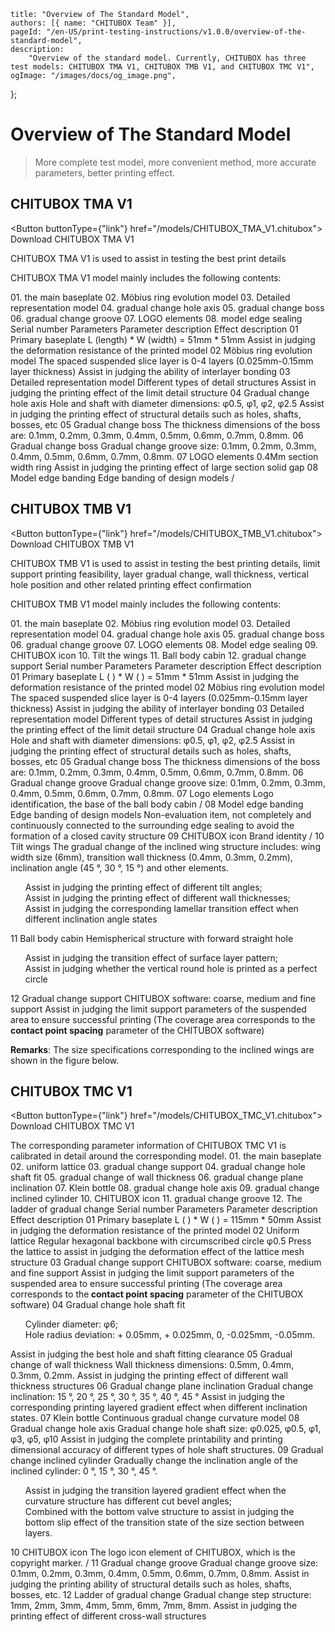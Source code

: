 
	title: "Overview of The Standard Model",
	authors: [{ name: "CHITUBOX Team" }],
	pageId: "/en-US/print-testing-instructions/v1.0.0/overview-of-the-standard-model",
	description:
		"Overview of the standard model. Currently, CHITUBOX has three test models: CHITUBOX TMA V1, CHITUBOX TMB V1, and CHITUBOX TMC V1",
	ogImage: "/images/docs/og_image.png",
};

# Overview of The Standard Model

> More complete test model, more convenient method, more accurate parameters, better printing effect.

## CHITUBOX TMA V1

<ImageContainer src="/images/docs/en-US/chitubox-printing-test/1.x.x/test-preparation/CHITUBOX_Basic_TMA_V1.png" />

<Button buttonType={"link"} href="/models/CHITUBOX_TMA_V1.chitubox">
	<DocumentDownload size={32} />
	Download CHITUBOX TMA V1
</Button>

<Admonition type="tip">
	CHITUBOX TMA V1 is used to assist in testing the best print details
</Admonition>

CHITUBOX TMA V1 model mainly includes the following contents:

<ResponsiveTable>
	<tbody>
		<tr>
			<td rowSpan="8">
				<ImageContainer src="/images/docs/en-US/chitubox-printing-test/1.x.x/test-preparation/tma-v1_002.png" />
			</td>
			<td>01. the main baseplate</td>
		</tr>
		<tr>
			<td>02. Möbius ring evolution model</td>
		</tr>
		<tr>
			<td>03. Detailed representation model</td>
		</tr>
		<tr>
			<td>04. gradual change hole axis</td>
		</tr>
		<tr>
			<td>05. gradual change boss</td>
		</tr>
		<tr>
			<td>06. gradual change groove</td>
		</tr>
		<tr>
			<td>07. LOGO elements</td>
		</tr>
		<tr>
			<td>08. model edge sealing</td>
		</tr>
	</tbody>
</ResponsiveTable>

<ResponsiveTable>
	<thead>
		<tr>
			<th>Serial number</th>
			<th>Parameters</th>
			<th>Parameter description</th>
			<th>Effect description</th>
		</tr>
	</thead>
	<tbody>
		<tr>
			<td>01</td>
			<td>Primary baseplate</td>
			<td>L (length) * W (width) = 51mm * 51mm</td>
			<td>
				Assist in judging the deformation resistance of the printed
				model
			</td>
		</tr>
		<tr>
			<td>02</td>
			<td>Möbius ring evolution model</td>
			<td>
				The spaced suspended slice layer is 0-4 layers (0.025mm-0.15mm
				layer thickness)
			</td>
			<td>Assist in judging the ability of interlayer bonding</td>
		</tr>
		<tr>
			<td>03</td>
			<td>Detailed representation model</td>
			<td>Different types of detail structures</td>
			<td>
				Assist in judging the printing effect of the limit detail
				structure
			</td>
		</tr>
		<tr>
			<td>04</td>
			<td>Gradual change hole axis</td>
			<td>Hole and shaft with diameter dimensions: φ0.5, φ1, φ2, φ2.5</td>
			<td rowSpan="3">
				Assist in judging the printing effect of structural details such
				as holes, shafts, bosses, etc
			</td>
		</tr>
		<tr>
			<td>05</td>
			<td>Gradual change boss</td>
			<td>
				The thickness dimensions of the boss are: 0.1mm, 0.2mm, 0.3mm,
				0.4mm, 0.5mm, 0.6mm, 0.7mm, 0.8mm.
			</td>
		</tr>
		<tr>
			<td>06</td>
			<td>Gradual change boss</td>
			<td>
				Gradual change groove size: 0.1mm, 0.2mm, 0.3mm, 0.4mm, 0.5mm,
				0.6mm, 0.7mm, 0.8mm.
			</td>
		</tr>
		<tr>
			<td>07</td>
			<td>LOGO elements</td>
			<td>0.4Mm section width ring</td>
			<td>
				Assist in judging the printing effect of large section solid gap
			</td>
		</tr>
		<tr>
			<td>08</td>
			<td>Model edge banding</td>
			<td>Edge banding of design models</td>
			<td>/</td>
		</tr>
	</tbody>
</ResponsiveTable>

## CHITUBOX TMB V1

<ImageContainer src="/images/docs/en-US/chitubox-printing-test/1.x.x/test-preparation/CHITUBOX Base_TMB_V1.png" />

<Button buttonType={"link"} href="/models/CHITUBOX_TMB_V1.chitubox">
	<DocumentDownload size={32} />
	Download CHITUBOX TMB V1
</Button>

<Admonition type="tip">
	CHITUBOX TMB V1 is used to assist in testing the best printing details,
	limit support printing feasibility, layer gradual change, wall thickness,
	vertical hole position and other related printing effect confirmation
</Admonition>

CHITUBOX TMB V1 model mainly includes the following contents:

<ResponsiveTable>
	<tbody>
		<tr>
			<td rowSpan="12">
				<ImageContainer src="/images/docs/en-US/chitubox-printing-test/1.x.x/test-preparation/tma-v2_002.png" />
			</td>
			<td>01. the main baseplate</td>
		</tr>
		<tr>
			<td>02. Möbius ring evolution model</td>
		</tr>
		<tr>
			<td>03. Detailed representation model</td>
		</tr>
		<tr>
			<td>04. gradual change hole axis</td>
		</tr>
		<tr>
			<td>05. gradual change boss</td>
		</tr>
		<tr>
			<td>06. gradual change groove</td>
		</tr>
		<tr>
			<td>07. LOGO elements</td>
		</tr>
		<tr>
			<td>08. Model edge sealing</td>
		</tr>
		<tr>
			<td>09. CHITUBOX icon</td>
		</tr>
		<tr>
			<td>10. Tilt the wings</td>
		</tr>
		<tr>
			<td>11. Ball body cabin</td>
		</tr>
		<tr>
			<td>12. gradual change support</td>
		</tr>
	</tbody>
</ResponsiveTable>

<ResponsiveTable>
	<thead>
		<tr>
			<th>Serial number</th>
			<th>Parameters</th>
			<th>Parameter description</th>
			<th>Effect description</th>
		</tr>
	</thead>
	<tbody>
		<tr>
			<td>01</td>
			<td>Primary baseplate</td>
			<td>L ( ) * W ( ) = 51mm * 51mm</td>
			<td>
				Assist in judging the deformation resistance of the printed
				model
			</td>
		</tr>
		<tr>
			<td>02</td>
			<td>Möbius ring evolution model</td>
			<td>
				The spaced suspended slice layer is 0-4 layers (0.025mm-0.15mm
				layer thickness)
			</td>
			<td>Assist in judging the ability of interlayer bonding</td>
		</tr>
		<tr>
			<td>03</td>
			<td>Detailed representation model</td>
			<td>Different types of detail structures</td>
			<td>
				Assist in judging the printing effect of the limit detail
				structure
			</td>
		</tr>
		<tr>
			<td>04</td>
			<td>Gradual change hole axis</td>
			<td>Hole and shaft with diameter dimensions: φ0.5, φ1, φ2, φ2.5</td>
			<td rowSpan="3">
				Assist in judging the printing effect of structural details such
				as holes, shafts, bosses, etc
			</td>
		</tr>
		<tr>
			<td>05</td>
			<td>Gradual change boss</td>
			<td>
				The thickness dimensions of the boss are: 0.1mm, 0.2mm, 0.3mm,
				0.4mm, 0.5mm, 0.6mm, 0.7mm, 0.8mm.
			</td>
		</tr>
		<tr>
			<td>06</td>
			<td>Gradual change groove</td>
			<td>
				Gradual change groove size: 0.1mm, 0.2mm, 0.3mm, 0.4mm, 0.5mm,
				0.6mm, 0.7mm, 0.8mm.
			</td>
		</tr>
		<tr>
			<td>07</td>
			<td>Logo elements</td>
			<td>Logo identification, the base of the ball body cabin</td>
			<td>/</td>
		</tr>
		<tr>
			<td>08</td>
			<td>Model edge banding</td>
			<td>Edge banding of design models</td>
			<td>
				Non-evaluation item, not completely and continuously connected
				to the surrounding edge sealing to avoid the formation of a
				closed cavity structure
			</td>
		</tr>
		<tr>
			<td>09</td>
			<td>CHITUBOX icon</td>
			<td>Brand identity</td>
			<td>/</td>
		</tr>
		<tr>
			<td>10</td>
			<td>Tilt wings</td>
			<td>
				The gradual change of the inclined wing structure includes: wing
				width size (6mm), transition wall thickness (0.4mm, 0.3mm,
				0.2mm), inclination angle (45 °, 30 °, 15 °) and other elements.
			</td>
			<td>
				<ul>
					Assist in judging the printing effect of different tilt
					angles;<br />
					Assist in judging the printing effect of different wall
					thicknesses;<br />
					Assist in judging the corresponding lamellar transition
					effect when different inclination angle states
				</ul>
			</td>
		</tr>
		<tr>
			<td>11</td>
			<td>Ball body cabin</td>
			<td>Hemispherical structure with forward straight hole</td>
			<td>
				<ul>
					Assist in judging the transition effect of surface layer
					pattern;<br />
					Assist in judging whether the vertical round hole is printed
					as a perfect circle
				</ul>
			</td>
		</tr>
		<tr>
			<td>12</td>
			<td>Gradual change support</td>
			<td>CHITUBOX software: coarse, medium and fine support</td>
			<td>
				Assist in judging the limit support parameters of the suspended
				area to ensure successful printing (The coverage area
				corresponds to the<b> contact point spacing</b> parameter of the
				CHITUBOX software)
			</td>
		</tr>
	</tbody>
</ResponsiveTable>

**Remarks**: The size specifications corresponding to the inclined wings are shown in the figure below.

<ImageContainer src="/images/docs/en-US/chitubox-printing-test/1.x.x/test-preparation/tma-v2_003.png" />

## CHITUBOX TMC V1

<ImageContainer src="/images/docs/en-US/chitubox-printing-test/1.x.x/test-preparation/CHITUBOX Seize_TMC_V1.png" />

<Button buttonType={"link"} href="/models/CHITUBOX_TMC_V1.chitubox">
	<DocumentDownload size={32} />
	Download CHITUBOX TMC V1
</Button>

<Admonition type="tip">
	The corresponding parameter information of CHITUBOX TMC V1 is calibrated in
	detail around the corresponding model.
</Admonition>

<ResponsiveTable>
	<tbody>
		<tr>
			<td rowSpan={12}>
				<ImageContainer src="/images/docs/en-US/chitubox-printing-test/1.x.x/test-preparation/tma-v3_002.png" />
			</td>
			<td>01. the main baseplate</td>
		</tr>
		<tr>
			<td>02. uniform lattice</td>
		</tr>
		<tr>
			<td>03. gradual change support</td>
		</tr>
		<tr>
			<td>04. gradual change hole shaft fit</td>
		</tr>
		<tr>
			<td>05. gradual change of wall thickness</td>
		</tr>
		<tr>
			<td>06. gradual change plane inclination</td>
		</tr>
		<tr>
			<td>07. Klein bottle</td>
		</tr>
		<tr>
			<td>08. gradual change hole axis</td>
		</tr>
		<tr>
			<td>09. gradual change inclined cylinder</td>
		</tr>
		<tr>
			<td>10. CHITUBOX icon</td>
		</tr>
		<tr>
			<td>11. gradual change groove</td>
		</tr>
		<tr>
			<td>12. The ladder of gradual change</td>
		</tr>
	</tbody>
</ResponsiveTable>

<ResponsiveTable>
	<thead>
		<tr>
			<th>Serial number</th>
			<th>Parameters</th>
			<th>Parameter description</th>
			<th>Effect description</th>
		</tr>
	</thead>
	<tbody>
		<tr>
			<td>01</td>
			<td>Primary baseplate</td>
			<td>L ( ) * W ( ) = 115mm * 50mm</td>
			<td>
				Assist in judging the deformation resistance of the printed
				model
			</td>
		</tr>
		<tr>
			<td>02</td>
			<td>Uniform lattice</td>
			<td>Regular hexagonal backbone with circumscribed circle φ0.5</td>
			<td>
				Press the lattice to assist in judging the deformation effect of
				the lattice mesh structure
			</td>
		</tr>
		<tr>
			<td>03</td>
			<td>Gradual change support</td>
			<td>CHITUBOX software: coarse, medium and fine support</td>
			<td>
				Assist in judging the limit support parameters of the suspended
				area to ensure successful printing (The coverage area
				corresponds to the<b> contact point spacing</b> parameter of the
				CHITUBOX software)
			</td>
		</tr>
		<tr>
			<td>04</td>
			<td>Gradual change hole shaft fit</td>
			<td>
				<ul>
					Cylinder diameter: φ6;<br />
					Hole radius deviation: + 0.05mm, + 0.025mm, 0, -0.025mm,
					-0.05mm.
				</ul>
			</td>
			<td>Assist in judging the best hole and shaft fitting clearance</td>
		</tr>
		<tr>
			<td>05</td>
			<td>Gradual change of wall thickness</td>
			<td>Wall thickness dimensions: 0.5mm, 0.4mm, 0.3mm, 0.2mm.</td>
			<td>
				Assist in judging the printing effect of different wall
				thickness structures
			</td>
		</tr>
		<tr>
			<td>06</td>
			<td>Gradual change plane inclination</td>
			<td>
				Gradual change inclination: 15 °, 20 °, 25 °, 30 °, 35 °, 40 °,
				45 °
			</td>
			<td rowSpan="2">
				Assist in judging the corresponding printing layered gradient
				effect when different inclination states.
			</td>
		</tr>
		<tr>
			<td>07</td>
			<td>Klein bottle</td>
			<td>Continuous gradual change curvature model</td>
		</tr>
		<tr>
			<td>08</td>
			<td>Gradual change hole axis</td>
			<td>
				Gradual change hole shaft size: φ0.025, φ0.5, φ1, φ3, φ5, φ10
			</td>
			<td>
				Assist in judging the complete printability and printing
				dimensional accuracy of different types of hole shaft
				structures.
			</td>
		</tr>
		<tr>
			<td>09</td>
			<td>Gradual change inclined cylinder</td>
			<td>
				Gradually change the inclination angle of the inclined cylinder:
				0 °, 15 °, 30 °, 45 °.
			</td>
			<td>
				<ul>
					Assist in judging the transition layered gradient effect
					when the curvature structure has different cut bevel angles;<br />
					Combined with the bottom valve structure to assist in
					judging the bottom slip effect of the transition state of
					the size section between layers.
				</ul>
			</td>
		</tr>
		<tr>
			<td>10</td>
			<td>CHITUBOX icon</td>
			<td>
				The logo icon element of CHITUBOX, which is the copyright
				marker.
			</td>
			<td>/</td>
		</tr>
		<tr>
			<td>11</td>
			<td>Gradual change groove</td>
			<td>
				Gradual change groove size: 0.1mm, 0.2mm, 0.3mm, 0.4mm, 0.5mm,
				0.6mm, 0.7mm, 0.8mm.
			</td>
			<td>
				Assist in judging the printing ability of structural details
				such as holes, shafts, bosses, etc.
			</td>
		</tr>
		<tr>
			<td>12</td>
			<td>Ladder of gradual change</td>
			<td>
				Gradual change step structure: 1mm, 2mm, 3mm, 4mm, 5mm, 6mm,
				7mm, 8mm.
			</td>
			<td>
				Assist in judging the printing effect of different cross-wall
				structures
			</td>
		</tr>
	</tbody>
</ResponsiveTable>
